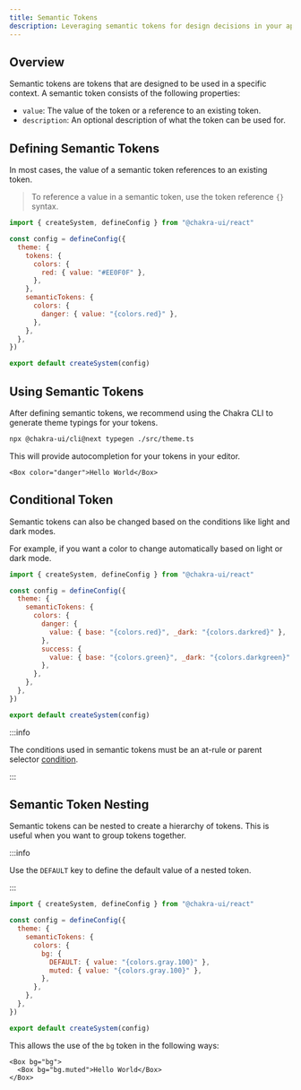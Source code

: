 ```yaml
---
title: Semantic Tokens
description: Leveraging semantic tokens for design decisions in your app.
---
```


## Overview

Semantic tokens are tokens that are designed to be used in a specific context. A
semantic token consists of the following properties:

- `value`: The value of the token or a reference to an existing token.
- `description`: An optional description of what the token can be used for.

## Defining Semantic Tokens

In most cases, the value of a semantic token references to an existing token.

> To reference a value in a semantic token, use the token reference `{}` syntax.

```js title="theme.ts"
import { createSystem, defineConfig } from "@chakra-ui/react"

const config = defineConfig({
  theme: {
    tokens: {
      colors: {
        red: { value: "#EE0F0F" },
      },
    },
    semanticTokens: {
      colors: {
        danger: { value: "{colors.red}" },
      },
    },
  },
})

export default createSystem(config)
```

## Using Semantic Tokens

After defining semantic tokens, we recommend using the Chakra CLI to generate
theme typings for your tokens.

```bash
npx @chakra-ui/cli@next typegen ./src/theme.ts
```

This will provide autocompletion for your tokens in your editor.

```tsx
<Box color="danger">Hello World</Box>
```

## Conditional Token

Semantic tokens can also be changed based on the conditions like light and dark
modes.

For example, if you want a color to change automatically based on light or dark
mode.

```js title="theme.ts"
import { createSystem, defineConfig } from "@chakra-ui/react"

const config = defineConfig({
  theme: {
    semanticTokens: {
      colors: {
        danger: {
          value: { base: "{colors.red}", _dark: "{colors.darkred}" },
        },
        success: {
          value: { base: "{colors.green}", _dark: "{colors.darkgreen}" },
        },
      },
    },
  },
})

export default createSystem(config)
```

:::info

The conditions used in semantic tokens must be an at-rule or parent selector
[condition](/docs/styling/conditional-styles#reference).

:::

## Semantic Token Nesting

Semantic tokens can be nested to create a hierarchy of tokens. This is useful
when you want to group tokens together.

:::info

Use the `DEFAULT` key to define the default value of a nested token.

:::

```js title="theme.ts"
import { createSystem, defineConfig } from "@chakra-ui/react"

const config = defineConfig({
  theme: {
    semanticTokens: {
      colors: {
        bg: {
          DEFAULT: { value: "{colors.gray.100}" },
          muted: { value: "{colors.gray.100}" },
        },
      },
    },
  },
})

export default createSystem(config)
```

This allows the use of the `bg` token in the following ways:

```tsx
<Box bg="bg">
  <Box bg="bg.muted">Hello World</Box>
</Box>
```
